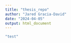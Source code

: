 ```yaml
---
title: "thesis_repo"
author: "Jared Gracia-David"
date: "2024-04-05"
output: html_document
---
```


```r
"test"
```